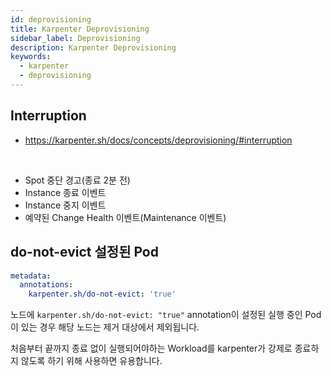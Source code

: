 ```yaml
---
id: deprovisioning
title: Karpenter Deprovisioning
sidebar_label: Deprovisioning
description: Karpenter Deprovisioning
keywords:
  - karpenter
  - deprovisioning
---
```


## Interruption

- https://karpenter.sh/docs/concepts/deprovisioning/#interruption

<br />

- Spot 중단 경고(종료 2분 전)
- Instance 종료 이벤트
- Instance 중지 이벤트
- 예약된 Change Health 이벤트(Maintenance 이벤트)

## do-not-evict 설정된 Pod

```yaml
metadata:
  annotations:
    karpenter.sh/do-not-evict: 'true'
```

노드에 `karpenter.sh/do-not-evict: "true"` annotation이 설정된 실행 중인 Pod이 있는 경우 해당 노드는 제거 대상에서 제외됩니다.

처음부터 끝까지 종료 없이 실행되어야하는 Workload를 karpenter가 강제로 종료하지 않도록 하기 위해 사용하면 유용합니다.
